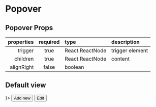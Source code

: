 
<Meta title="Components/Popover" component={Popover} />

# Popover

## Popover Props

| properties | required | type            | description     |
| ---------: | :------: | :-------------- | :-------------- |
|    trigger |   true   | React.ReactNode | trigger element |
|   children |   true   | React.ReactNode | content         |
| alignRight |  false   | boolean         |                 |

## Default view

<Preview>
  <Story name="default">
    <Popover trigger={<Button severity="low" icon="menu" size="md" />}>
      <Button mb="0.25rem" severity="low" icon="plus" size="md">
        Add new
      </Button>
      <Button severity="low" icon="edit" size="md">
        Edit
      </Button>
    </Popover>
    <Spacer height="8rem" />
  </Story>
</Preview>
